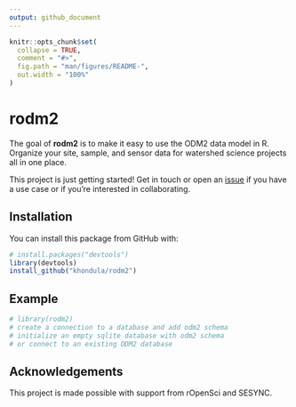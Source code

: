```yaml
---
output: github_document
---
```


<!-- README.md is generated from README.Rmd. Please edit that file -->

```r
knitr::opts_chunk$set(
  collapse = TRUE,
  comment = "#>",
  fig.path = "man/figures/README-",
  out.width = "100%"
)
```
# rodm2

The goal of **rodm2** is to make it easy to use the ODM2 data model in R. Organize your site, sample, and sensor data for watershed science projects all in one place. 

This project is just getting started! Get in touch or open an [issue](https://github.com/khondula/rodm2/issues) if you have a use case or if you're interested in collaborating. 

## Installation

You can install this package from GitHub with:

```r
# install.packages("devtools")
library(devtools)
install_github("khondula/rodm2")
```

## Example

```r
# library(rodm2)
# create a connection to a database and add odm2 schema
# initialize an empty sqlite database with odm2 schema
# or connect to an existing ODM2 database
```


## Acknowledgements

This project is made possible with support from rOpenSci and SESYNC. 
